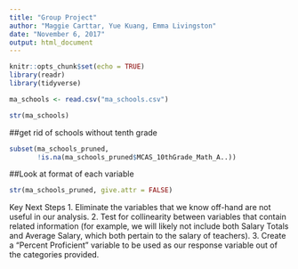 ```yaml
---
title: "Group Project"
author: "Maggie Carttar, Yue Kuang, Emma Livingston"
date: "November 6, 2017"
output: html_document
---
```


```r
knitr::opts_chunk$set(echo = TRUE)
library(readr)
library(tidyverse)
```


```r
ma_schools <- read.csv("ma_schools.csv")
```

```r
str(ma_schools)
```

##get rid of schools without tenth grade 
```r
subset(ma_schools_pruned,
       !is.na(ma_schools_pruned$MCAS_10thGrade_Math_A..))
```
##Look at format of each variable
```r
str(ma_schools_pruned, give.attr = FALSE)
```

Key Next Steps
1. Eliminate the variables that we know off-hand are not useful in our analysis. 
2. Test for collinearity between variables that contain related information (for example, we will likely not include both Salary Totals and Average Salary, which both pertain to the salary of teachers).
3. Create a "Percent Proficient" variable to be used as our response variable out of the categories provided. 
